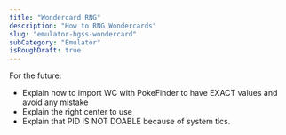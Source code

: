 ```yaml
---
title: "Wondercard RNG"
description: "How to RNG Wondercards"
slug: "emulator-hgss-wondercard"
subCategory: "Emulator"
isRoughDraft: true
---
```


For the future:

- Explain how to import WC with PokeFinder to have EXACT values and avoid any mistake
- Explain the right center to use
- Explain that PID IS NOT DOABLE because of system tics.
